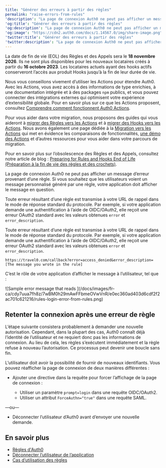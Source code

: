 ---
title: "Générer des erreurs à partir des règles"
permalink: "raise-errors-from-rules"
'description': "La page de connexion Auth0 ne peut pas afficher un message d’erreur provenant d’une règle. Apprenez ce qu’il faut faire à la place."
'og:title': "Générer des erreurs à partir des règles"
'og:description': "La page de connexion Auth0 ne peut pas afficher un message d’erreur provenant d’une règle. Apprenez ce qu’il faut faire à la place."
'og:image': "https://cdn2.auth0.com/docs/1.14567.0/img/share-image.png"
'twitter:title': "Générer des erreurs à partir des règles"
'twitter:description': "La page de connexion Auth0 ne peut pas afficher un message d’erreur provenant d’une règle. Apprenez ce qu’il faut faire à la place."
---

<Warning>

La date de fin de vie (EOL) des Règles et des Appels sera le **18 novembre 2026**. Ils ne sont plus disponibles pour les nouveaux locataires créés à partir du **16 octobre 2023**. Les locataires actuels ayant des hooks actifs conserveront l’accès aux produit Hooks jusqu’à la fin de leur durée de vie.

Nous vous conseillons vivement d’utiliser les Actions pour étendre Auth0. Avec les Actions, vous avez accès à des informations de type enrichies, à une documentation intégrée et à des packages `npm` publics, et vous pouvez connecter des intégrations externes qui optimisent votre expérience d’extensibilité globale. Pour en savoir plus sur ce que les Actions proposent, consultez [Comprendre comment fonctionnent Auth0 Actions](/docs/fr-ca/customize/actions/actions-overview).

Pour vous aider dans votre migration, nous proposons des guides qui vous aideront à [migrer des Règles vers les Actions](/docs/fr-ca/customize/actions/migrate/migrate-from-rules-to-actions) et à [migrer des Hooks vers les Actions](/docs/fr-ca/customize/actions/migrate/migrate-from-hooks-to-actions). Nous avons également une page dédiée à la [Migration vers les Actions](https://auth0.com/extensibility/movetoactions) qui met en évidence les comparaisons de fonctionnalités, [une démo des Actions](https://www.youtube.com/watch?v=UesFSY1klrI)  et d’autres ressources pour vous aider dans votre parcours de migration.

Pour en savoir plus sur l’obsolescence des Règles et des Appels, consultez notre article de blog : [Preparing for Rules and Hooks End of Life (Préparation à la fin de vie des règles et des crochets)](https://auth0.com/blog/preparing-for-rules-and-hooks-end-of-life/).

</Warning>

La page de connexion Auth0 ne peut pas afficher un message d’erreur provenant d’une règle. Si vous souhaitez que les utilisateurs voient un message personnalisé généré par une règle, votre application doit afficher le message en question.

Toute erreur résultant d’une règle est transmise à votre URL de rappel dans le mode de réponse standard du protocole. Par exemple, si votre application demande une authentification à l’aide de OIDC/OAuth2, elle reçoit une erreur OAuth2 standard avec les valeurs obtenues `error` et `error_description`.

Toute erreur résultant d’une règle est transmise à votre URL de rappel dans le mode de réponse standard du protocole. Par exemple, si votre application demande une authentification à l’aide de OIDC/OAuth2, elle reçoit une erreur OAuth2 standard avec les valeurs obtenues `error` et `error_description`.

``` lines
https://travel0.com/callback?error=access_denied&error_description=[The message you wrote in the rule]
```

C’est le rôle de votre application d’afficher le message à l’utilisateur, tel que :

<Frame>![Sample error message that reads ](/docs/images/fr-ca/cdy7uua7fh8z/7wBM0h29mAwFFbmeOVwVnR/e0ec360ad403d6cdf2f2ac701c621216/rules-login-error-from-rules.png)</Frame>

## Retenter la connexion après une erreur de règle

L’étape suivante consistera probablement à demander une nouvelle autorisation. Cependant, dans la plupart des cas, Auth0 connaît déjà l’identité de l’utilisateur et ne requiert donc pas les informations de connexion. Au lieu de cela, les règles s’exécutent immédiatement et la règle refuse à nouveau l’autorisation. Ce processus peut devenir une boucle sans fin.

L’utilisateur doit avoir la possibilité de fournir de nouveaux identifiants. Vous pouvez réafficher la page de connexion de deux manières différentes :

* Ajouter une directive dans la requête pour forcer l’affichage de la page de connexion :

  + Utiliser un paramètre `prompt=login` dans une requête OIDC/OAuth2.
  + Utiliser un attribut `ForceAuthn="true"` dans une requête SAML.

—ou—

* Déconnecter l’utilisateur d’Auth0 avant d’envoyer une nouvelle demande.

## En savoir plus

* [Règles d'Auth0](/docs/fr-ca/customize/rules)
* [Déconnecter l’utilisateur de l’application](/docs/fr-ca/authenticate/login/logout/log-users-out-of-applications)
* [Cas d’utilisation des règles](/docs/fr-ca/customize/rules/use-cases)
